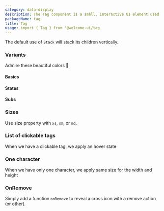 ```yaml
---
category: data-display
description: The Tag component is a small, interactive UI element used to label, categorize, or filter content. It can display text or icons and often supports actions like deletion or selection. Tags enhance user experience by providing a clear and concise way to organize information, highlight key attributes, or manage items dynamically.
packageName: tag
title: Tag
usage: import { Tag } from '@welcome-ui/tag
---
```


The default use of `Stack` will stack its children vertically.

### Variants

Admire these beautiful colors 💅

#### Basics

<div data-playground="variants-basics.tsx" data-component="Tag"></div>

#### States

<div data-playground="variants-states.tsx" data-component="Tag"></div>

#### Subs

<div data-playground="variants-subs.tsx" data-component="Tag"></div>

### Sizes

Use size property with `xs`, `sm`, or `md`.

<div data-playground="sizes.tsx" data-component="Tag"></div>

### List of clickable tags

When we have a clickable tag, we apply an hover state

<div data-playground="clickable.tsx" data-component="Tag"></div>

### One character

When we have only one character, we apply same size for the width and height

<div data-playground="one-character.tsx" data-component="Tag"></div>

### OnRemove

Simply add a function `onRemove` to reveal a cross icon with a remove action (or other).

<div data-playground="on-remove.tsx" data-component="Tag"></div>
